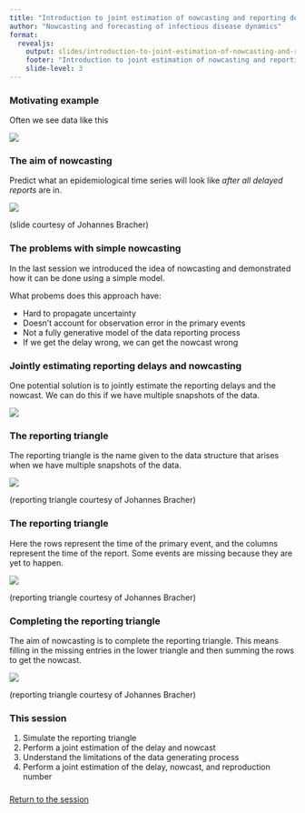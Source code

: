 ```yaml
---
title: "Introduction to joint estimation of nowcasting and reporting delays"
author: "Nowcasting and forecasting of infectious disease dynamics"
format:
  revealjs:
    output: slides/introduction-to-joint-estimation-of-nowcasting-and-reporting-delays.html
    footer: "Introduction to joint estimation of nowcasting and reporting delays"
    slide-level: 3
---
```


### Motivating example {.smaller}

Often we see data like this

![](figures/germany_historical.png)

### The aim of nowcasting

Predict what an epidemiological time series will look like *after all delayed reports* are in.

![](figures/nowcasting.png)

(slide courtesy of Johannes Bracher)

### The problems with simple nowcasting

In the last session we introduced the idea of nowcasting and demonstrated how it can be done using a simple model.

What probems does this approach have:

  - Hard to propagate uncertainty
  - Doesn't account for observation error in the primary events
  - Not a fully generative model of the data reporting process
  - If we get the delay wrong, we can get the nowcast wrong

### Jointly estimating reporting delays and nowcasting

One potential solution is to jointly estimate the reporting delays and the nowcast. We can do this if we have multiple snapshots of the data.

![](figures/germany_historical.png)

### The reporting triangle

The reporting triangle is the name given to the data structure that arises when we have multiple snapshots of the data.

![](figures/reporting_triangle.png)

(reporting triangle courtesy of Johannes Bracher)

### The reporting triangle

Here the rows represent the time of the primary event, and the columns represent the time of the report.
Some events are missing because they are yet to happen.

![](figures/reporting_triangle.png)

(reporting triangle courtesy of Johannes Bracher)

### Completing the reporting triangle

The aim of nowcasting is to complete the reporting triangle. This means filling in the missing entries in the lower triangle and then summing the rows to get the nowcast.

![](figures/complete_reporting_triangle.png)

(reporting triangle courtesy of Johannes Bracher)

### This session

1. Simulate the reporting triangle
2. Perform a joint estimation of the delay and nowcast
3. Understand the limitations of the data generating process
4. Perform a joint estimation of the delay, nowcast, and reproduction number

###

[Return to the session](../joint-nowcasting)

